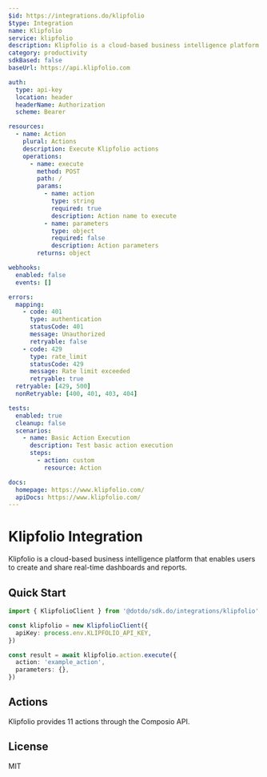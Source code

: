 ```yaml
---
$id: https://integrations.do/klipfolio
$type: Integration
name: Klipfolio
service: klipfolio
description: Klipfolio is a cloud-based business intelligence platform that enables users to create and share real-time dashboards and reports.
category: productivity
sdkBased: false
baseUrl: https://api.klipfolio.com

auth:
  type: api-key
  location: header
  headerName: Authorization
  scheme: Bearer

resources:
  - name: Action
    plural: Actions
    description: Execute Klipfolio actions
    operations:
      - name: execute
        method: POST
        path: /
        params:
          - name: action
            type: string
            required: true
            description: Action name to execute
          - name: parameters
            type: object
            required: false
            description: Action parameters
        returns: object

webhooks:
  enabled: false
  events: []

errors:
  mapping:
    - code: 401
      type: authentication
      statusCode: 401
      message: Unauthorized
      retryable: false
    - code: 429
      type: rate_limit
      statusCode: 429
      message: Rate limit exceeded
      retryable: true
  retryable: [429, 500]
  nonRetryable: [400, 401, 403, 404]

tests:
  enabled: true
  cleanup: false
  scenarios:
    - name: Basic Action Execution
      description: Test basic action execution
      steps:
        - action: custom
          resource: Action

docs:
  homepage: https://www.klipfolio.com/
  apiDocs: https://www.klipfolio.com/
---
```


# Klipfolio Integration

Klipfolio is a cloud-based business intelligence platform that enables users to create and share real-time dashboards and reports.

## Quick Start

```typescript
import { KlipfolioClient } from '@dotdo/sdk.do/integrations/klipfolio'

const klipfolio = new KlipfolioClient({
  apiKey: process.env.KLIPFOLIO_API_KEY,
})

const result = await klipfolio.action.execute({
  action: 'example_action',
  parameters: {},
})
```

## Actions

Klipfolio provides 11 actions through the Composio API.

## License

MIT
